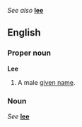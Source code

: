 ''See also'' '''[[lee]]'''

==English==
===Proper noun===
'''Lee'''
#A male [[given name]].

===Noun===
''See'' '''[[lee]]'''